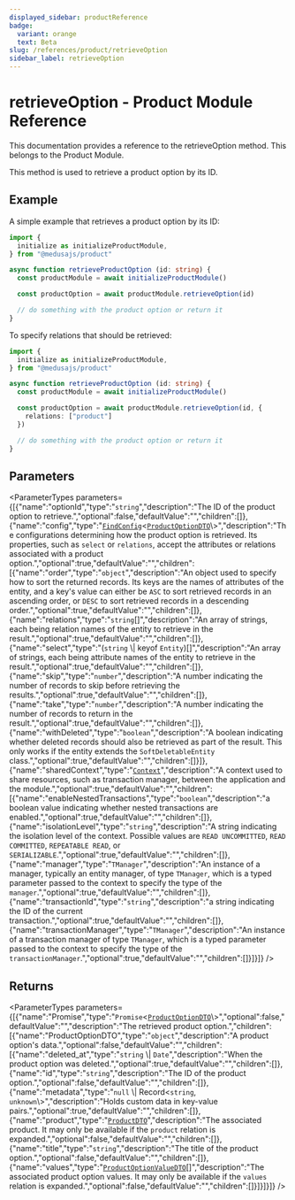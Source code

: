 ```yaml
---
displayed_sidebar: productReference
badge:
  variant: orange
  text: Beta
slug: /references/product/retrieveOption
sidebar_label: retrieveOption
---
```



# retrieveOption - Product Module Reference

This documentation provides a reference to the retrieveOption method. This belongs to the Product Module.

This method is used to retrieve a product option by its ID.

## Example

A simple example that retrieves a product option by its ID:

```ts
import { 
  initialize as initializeProductModule,
} from "@medusajs/product"

async function retrieveProductOption (id: string) {
  const productModule = await initializeProductModule()

  const productOption = await productModule.retrieveOption(id)

  // do something with the product option or return it
}
```

To specify relations that should be retrieved:

```ts
import { 
  initialize as initializeProductModule,
} from "@medusajs/product"

async function retrieveProductOption (id: string) {
  const productModule = await initializeProductModule()

  const productOption = await productModule.retrieveOption(id, {
    relations: ["product"]
  })

  // do something with the product option or return it
}
```

## Parameters

<ParameterTypes parameters={[{"name":"optionId","type":"`string`","description":"The ID of the product option to retrieve.","optional":false,"defaultValue":"","children":[]},{"name":"config","type":"[`FindConfig`](../../interfaces/FindConfig.mdx)<[`ProductOptionDTO`](../../interfaces/ProductOptionDTO.mdx)\\>","description":"The configurations determining how the product option is retrieved. Its properties, such as `select` or `relations`, accept the attributes or relations associated with a product option.","optional":true,"defaultValue":"","children":[{"name":"order","type":"`object`","description":"An object used to specify how to sort the returned records. Its keys are the names of attributes of the entity, and a key's value can either be `ASC` to sort retrieved records in an ascending order, or `DESC` to sort retrieved records in a descending order.","optional":true,"defaultValue":"","children":[]},{"name":"relations","type":"`string`[]","description":"An array of strings, each being relation names of the entity to retrieve in the result.","optional":true,"defaultValue":"","children":[]},{"name":"select","type":"(`string` \\| keyof `Entity`)[]","description":"An array of strings, each being attribute names of the entity to retrieve in the result.","optional":true,"defaultValue":"","children":[]},{"name":"skip","type":"`number`","description":"A number indicating the number of records to skip before retrieving the results.","optional":true,"defaultValue":"","children":[]},{"name":"take","type":"`number`","description":"A number indicating the number of records to return in the result.","optional":true,"defaultValue":"","children":[]},{"name":"withDeleted","type":"`boolean`","description":"A boolean indicating whether deleted records should also be retrieved as part of the result. This only works if the entity extends the `SoftDeletableEntity` class.","optional":true,"defaultValue":"","children":[]}]},{"name":"sharedContext","type":"[`Context`](../../interfaces/Context.mdx)","description":"A context used to share resources, such as transaction manager, between the application and the module.","optional":true,"defaultValue":"","children":[{"name":"enableNestedTransactions","type":"`boolean`","description":"a boolean value indicating whether nested transactions are enabled.","optional":true,"defaultValue":"","children":[]},{"name":"isolationLevel","type":"`string`","description":"A string indicating the isolation level of the context. Possible values are `READ UNCOMMITTED`, `READ COMMITTED`, `REPEATABLE READ`, or `SERIALIZABLE`.","optional":true,"defaultValue":"","children":[]},{"name":"manager","type":"`TManager`","description":"An instance of a manager, typically an entity manager, of type `TManager`, which is a typed parameter passed to the context to specify the type of the `manager`.","optional":true,"defaultValue":"","children":[]},{"name":"transactionId","type":"`string`","description":"a string indicating the ID of the current transaction.","optional":true,"defaultValue":"","children":[]},{"name":"transactionManager","type":"`TManager`","description":"An instance of a transaction manager of type `TManager`, which is a typed parameter passed to the context to specify the type of the `transactionManager`.","optional":true,"defaultValue":"","children":[]}]}]} />

## Returns

<ParameterTypes parameters={[{"name":"Promise","type":"`Promise`<[`ProductOptionDTO`](../../interfaces/ProductOptionDTO.mdx)\\>","optional":false,"defaultValue":"","description":"The retrieved product option.","children":[{"name":"ProductOptionDTO","type":"`object`","description":"A product option's data.","optional":false,"defaultValue":"","children":[{"name":"deleted_at","type":"`string` \\| `Date`","description":"When the product option was deleted.","optional":true,"defaultValue":"","children":[]},{"name":"id","type":"`string`","description":"The ID of the product option.","optional":false,"defaultValue":"","children":[]},{"name":"metadata","type":"``null`` \\| Record<`string`, `unknown`\\>","description":"Holds custom data in key-value pairs.","optional":true,"defaultValue":"","children":[]},{"name":"product","type":"[`ProductDTO`](../../interfaces/ProductDTO.mdx)","description":"The associated product. It may only be available if the `product` relation is expanded.","optional":false,"defaultValue":"","children":[]},{"name":"title","type":"`string`","description":"The title of the product option.","optional":false,"defaultValue":"","children":[]},{"name":"values","type":"[`ProductOptionValueDTO`](../../interfaces/ProductOptionValueDTO.mdx)[]","description":"The associated product option values. It may only be available if the `values` relation is expanded.","optional":false,"defaultValue":"","children":[]}]}]}]} />
